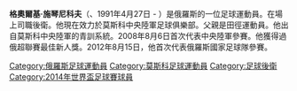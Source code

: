 {{blpunsourced|time=2014-06-17T08:13:23+00:00}}
{{expand|time=2014-06-15T23:10:48+00:00}}
'''格奧爾基·施琴尼科夫'''（'''{{lang-ru|Георгий Михайлович Щенников}}'''、1991年4月27日 - ）是俄羅斯的一位足球運動員。在場上司職後衛。他現在效力於莫斯科中央陸軍足球俱樂部。父親是田徑運動員。他出自莫斯科中央陸軍的青訓系統。2008年8月6日首次代表中央陸軍參賽。他獲得過俄超聯賽最佳新人獎。2012年8月15日，他首次代表俄羅斯國家足球隊參賽。
{{2014年世界盃足球賽俄羅斯參賽名單}}
{{2016年歐洲國家盃俄羅斯參賽名單}}

{{DEFAULTSORT:Shchennikov, Georgi}}
[[Category:俄羅斯足球運動員|Category:俄羅斯足球運動員]]
[[Category:莫斯科足球運動員|Category:莫斯科足球運動員]]
[[Category:足球後衛|Category:足球後衛]]
[[Category:2014年世界盃足球賽球員|Category:2014年世界盃足球賽球員]]